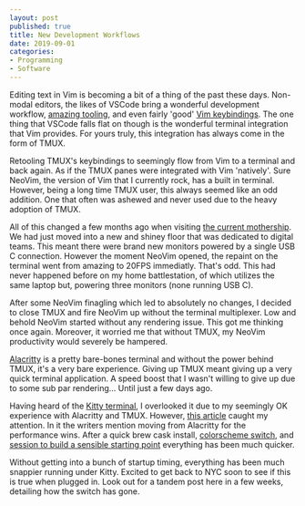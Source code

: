 ```yaml
---
layout: post
published: true
title: New Development Workflows
date: 2019-09-01
categories: 
- Programming
- Software
---
```


Editing text in Vim is becoming a bit of a thing of the past these days. 
Non-modal editors, the likes of VSCode bring a wonderful development workflow, 
[amazing tooling][tool], and even fairly 'good' [Vim keybindings][vimVs]. 
The one thing that VSCode falls flat on though is the wonderful terminal integration that Vim provides. 
For yours truly, this integration has always come in the form of TMUX. 


Retooling TMUX's keybindings to seemingly flow from Vim to a terminal and back again. 
As if the TMUX panes were integrated with Vim 'natively'. 
Sure NeoVim, 
the version of Vim that I currently rock, 
has a built in terminal. 
However, being a long time TMUX user, 
this always seemed like an odd addition. 
One that often was ashewed and never used due to the heavy adoption of TMUX.

All of this changed a few months ago when visiting [the current mothership][work]. 
We had just moved into a new and shiney floor that was dedicated to digital teams. 
This meant there were brand new monitors powered by a single USB C connection. 
However the moment NeoVim opened, 
the repaint on the terminal went from amazing to 20FPS immediatly. 
That's odd. 
This had never happened before on my home battlestation,
of which utilizes the same laptop but, powering three monitors (none running USB C). 

After some NeoVim finagling which led to absolutely no changes, 
I decided to close TMUX and fire NeoVim up without the terminal multiplexer. 
Low and behold NeoVim started without any rendering issue. 
This got me thinking once again. 
Moreover, it worried me that without TMUX, 
my NeoVim productivity would severely be hampered.

[Alacritty][term] is a pretty bare-bones terminal and 
without the power behind TMUX, 
it's a very bare experience. 
Giving up TMUX meant giving up a very quick terminal application. 
A speed boost that I wasn't willing to give up due to some sub par rendering... 
Until just a few days ago.

Having heard of the [Kitty terminal][kitty], 
I overlooked it due to my seemingly OK experience with Alacritty and TMUX. 
However, [this article][unicorns] caught my attention. 
In it the writers mention moving from Alacritty for the performance wins. 
After a quick brew cask install, 
[colorscheme switch][kittyNord], 
and [session to build a sensible starting point][sessions]
everything has been much quicker.

Without getting into a bunch of startup timing, 
everything has been much snappier running under Kitty. 
Excited to get back to NYC soon to see if this is true when plugged in. 
Look out for a tandem post here in a few weeks, 
detailing how the switch has gone. 

[tool]: https://code.visualstudio.com/Docs/languages/typescript
[vimVs]: https://github.com/VSCodeVim/Vim
[work]: https://www.glossier.com/
[term]: https://github.com/jwilm/alacritty
[kitty]: https://sw.kovidgoyal.net/kitty/
[unicorns]: https://shooting-unicorns.com/battlestation/from-mac-to-linux-the-setup-ive-grown-to-love
[kittyNord]: https://github.com/arcticicestudio/nord/issues/104
[sessions]: https://sw.kovidgoyal.net/kitty/#startup-sessions
